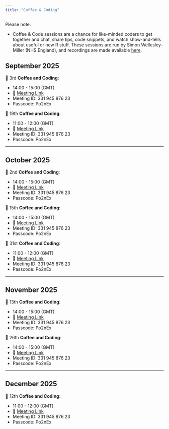 ```yaml
---
title: "Coffee & Coding"
---
```


Please note:

- Coffee & Code sessions are a chance for like-minded coders to get together and chat, share tips, code snippets, and watch show-and-tells about useful or new R stuff. These sessions are run by Simon Wellesley-Miller (NHS England), and recordings are made available [here](https://future.nhs.uk/NHSERcommunity/view?objectID=41908688).

## September 2025

📆 3rd **Coffee and Coding**:

  + 14:00 - 15:00 (GMT)
  + 🔗 [Meeting Link](https://teams.microsoft.com/l/meetup-join/19%3ameeting_N2RjNTk0ZjItZmYzMS00ZTNlLTgyNzgtNWIzNjE1MmUyNTM3%40thread.v2/0?context=%7b%22Tid%22%3a%2237c354b2-85b0-47f5-b222-07b48d774ee3%22%2c%22Oid%22%3a%22a530dd85-162a-4e04-9d49-b8fd329ec75c%22%7d)
  + Meeting ID: 331 945 876 23
  + Passcode: Po2nEx


📆 19th **Coffee and Coding**:

  + 11:00 - 12:00 (GMT)
  + 🔗 [Meeting Link](https://teams.microsoft.com/l/meetup-join/19%3ameeting_N2RjNTk0ZjItZmYzMS00ZTNlLTgyNzgtNWIzNjE1MmUyNTM3%40thread.v2/0?context=%7b%22Tid%22%3a%2237c354b2-85b0-47f5-b222-07b48d774ee3%22%2c%22Oid%22%3a%22a530dd85-162a-4e04-9d49-b8fd329ec75c%22%7d)
  + Meeting ID: 331 945 876 23
  + Passcode: Po2nEx

-------

## October 2025

📆 2nd **Coffee and Coding**:

  + 14:00 - 15:00 (GMT)
  + 🔗 [Meeting Link](https://teams.microsoft.com/l/meetup-join/19%3ameeting_N2RjNTk0ZjItZmYzMS00ZTNlLTgyNzgtNWIzNjE1MmUyNTM3%40thread.v2/0?context=%7b%22Tid%22%3a%2237c354b2-85b0-47f5-b222-07b48d774ee3%22%2c%22Oid%22%3a%22a530dd85-162a-4e04-9d49-b8fd329ec75c%22%7d)
  + Meeting ID: 331 945 876 23
  + Passcode: Po2nEx

📆 15th **Coffee and Coding**:

  + 14:00 - 15:00 (GMT)
  + 🔗 [Meeting Link](https://teams.microsoft.com/l/meetup-join/19%3ameeting_N2RjNTk0ZjItZmYzMS00ZTNlLTgyNzgtNWIzNjE1MmUyNTM3%40thread.v2/0?context=%7b%22Tid%22%3a%2237c354b2-85b0-47f5-b222-07b48d774ee3%22%2c%22Oid%22%3a%22a530dd85-162a-4e04-9d49-b8fd329ec75c%22%7d)
  + Meeting ID: 331 945 876 23
  + Passcode: Po2nEx
  
📆 31st **Coffee and Coding**:

  + 11:00 - 12:00 (GMT)
  + 🔗 [Meeting Link](https://teams.microsoft.com/l/meetup-join/19%3ameeting_N2RjNTk0ZjItZmYzMS00ZTNlLTgyNzgtNWIzNjE1MmUyNTM3%40thread.v2/0?context=%7b%22Tid%22%3a%2237c354b2-85b0-47f5-b222-07b48d774ee3%22%2c%22Oid%22%3a%22a530dd85-162a-4e04-9d49-b8fd329ec75c%22%7d)
  + Meeting ID: 331 945 876 23
  + Passcode: Po2nEx
  
-------

## November 2025

📆 13th **Coffee and Coding**:

  + 14:00 - 15:00 (GMT)
  + 🔗 [Meeting Link](https://teams.microsoft.com/l/meetup-join/19%3ameeting_N2RjNTk0ZjItZmYzMS00ZTNlLTgyNzgtNWIzNjE1MmUyNTM3%40thread.v2/0?context=%7b%22Tid%22%3a%2237c354b2-85b0-47f5-b222-07b48d774ee3%22%2c%22Oid%22%3a%22a530dd85-162a-4e04-9d49-b8fd329ec75c%22%7d)
  + Meeting ID: 331 945 876 23
  + Passcode: Po2nEx
  
📆 26th **Coffee and Coding**:

  + 14:00 - 15:00 (GMT)
  + 🔗 [Meeting Link](https://teams.microsoft.com/l/meetup-join/19%3ameeting_N2RjNTk0ZjItZmYzMS00ZTNlLTgyNzgtNWIzNjE1MmUyNTM3%40thread.v2/0?context=%7b%22Tid%22%3a%2237c354b2-85b0-47f5-b222-07b48d774ee3%22%2c%22Oid%22%3a%22a530dd85-162a-4e04-9d49-b8fd329ec75c%22%7d)
  + Meeting ID: 331 945 876 23
  + Passcode: Po2nEx

-------

## December 2025

📆 12th **Coffee and Coding**:

  + 11:00 - 12:00 (GMT)
  + 🔗 [Meeting Link](https://teams.microsoft.com/l/meetup-join/19%3ameeting_N2RjNTk0ZjItZmYzMS00ZTNlLTgyNzgtNWIzNjE1MmUyNTM3%40thread.v2/0?context=%7b%22Tid%22%3a%2237c354b2-85b0-47f5-b222-07b48d774ee3%22%2c%22Oid%22%3a%22a530dd85-162a-4e04-9d49-b8fd329ec75c%22%7d)
  + Meeting ID: 331 945 876 23
  + Passcode: Po2nEx
  
